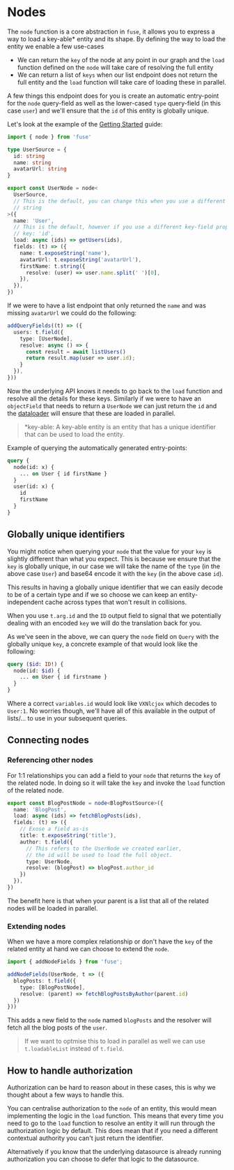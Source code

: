 # Nodes

The `node` function is a core abstraction in `fuse`, it allows you to express a way to load
a key-able* entity and its shape. By defining the way to load the entity we enable a few use-cases

- We can return the `key` of the node at any point in our graph and the `load` function defined on the `node` will take care of resolving the full entity
- We can return a list of `keys` when our list endpoint does not return the full entity and the `load` function will take care of loading these in parallel.

A few things this endpoint does for you is create an automatic entry-point for the `node` query-field as well as the lower-cased `type` query-field (in this case `user`) and
we'll ensure that the `id` of this entity is globally unique.

Let's look at the example of the [Getting Started](../index.mdx) guide:

```ts
import { node } from 'fuse'

type UserSource = {
  id: string
  name: string
  avatarUrl: string
}

export const UserNode = node<
  UserSource,
  // This is the default, you can change this when you use a different type, like number.
  // string
>({
  name: 'User',
  // This is the default, however if you use a different key-field property you can change this.
  // key: 'id',
  load: async (ids) => getUsers(ids),
  fields: (t) => ({
    name: t.exposeString('name'),
    avatarUrl: t.exposeString('avatarUrl'),
    firstName: t.string({
      resolve: (user) => user.name.split(' ')[0],
    }),
  }),
})
```

If we were to have a list endpoint that only returned the `name` and was missing `avatarUrl` we could do the following:

```ts
addQueryFields((t) => ({
  users: t.field({
    type: [UserNode],
    resolve: async () => {
      const result = await listUsers()
      return result.map(user => user.id);
    }
  }),
}))
```

Now the underlying API knows it needs to go back to the `load` function and resolve all the details for these keys.
Similarly if we were to have an `objectField` that needs to return a `UserNode` we can just return the `id` and
the [dataloader](https://github.com/graphql/dataloader) will ensure that these are loaded in parallel.

> *key-able: A key-able entity is an entity that has a unique identifier that can be used to load the entity.

Example of querying the automatically generated entry-points:

```graphql
query {
  node(id: x) {
    ... on User { id firstName }
  }
  user(id: x) {
    id
    firstName
  }
}
```

## Globally unique identifiers

You might notice when querying your `node` that the value for your `key` is slightly different
than what you expect. This is because we ensure that the `key` is globally unique, in our case
we will take the name of the `type` (in the above case `User`) and base64 encode it with the
`key` (in the above case `id`).

This results in having a globally unique identifier that we can easily decode to be of a certain type
and if we so choose we can keep an entity-independent cache across types that won't result in collisions.

When you use `t.arg.id` and the `ID` output field to signal that we potentially dealing with an encoded `key`
we will do the translation back for you.

As we've seen in the above, we can query the `node` field on `Query` with the globally unique `key`, a concrete
example of that would look like the following:

```graphql
query ($id: ID!) {
  node(id: $id) {
    ... on User { id firstname }
  }
}
```

Where a correct `variables.id` would look like `VXNlcjox` which decodes to `User:1`. No worries though, we'll have
all of this available in the output of lists/... to use in your subsequent queries.

## Connecting nodes

### Referencing other nodes

For 1:1 relationships you can add a field to your `node` that returns the `key` of the related node.
In doing so it will take the `key` and invoke the `load` function of the related node.

```ts
export const BlogPostNode = node<BlogPostSource>({
  name: 'BlogPost',
  load: async (ids) => fetchBlogPosts(ids),
  fields: (t) => ({
    // Exose a field as-is
    title: t.exposeString('title'),
    author: t.field({
      // This refers to the UserNode we created earlier,
      // the id will be used to load the full object.
      type: UserNode,
      resolve: (blogPost) => blogPost.author_id
    })
  }),
})
```

The benefit here is that when your parent is a list that all of the related nodes will be loaded in parallel.

### Extending nodes

When we have a more complex relationship or don't have the `key` of the related entity at hand we can choose to
extend the `node`.

```ts
import { addNodeFields } from 'fuse';

addNodeFields(UserNode, t => ({
  blogPosts: t.field({
    type: [BlogPostNode],
    resolve: (parent) => fetchBlogPostsByAuthor(parent.id)
  })
}))
```

This adds a new field to the `node` named `blogPosts` and the resolver will fetch all
the blog posts of the `user`.

> If we want to optmise this to load in parallel as well we can use `t.loadableList` instead of `t.field`.

## How to handle authorization

Authorization can be hard to reason about in these cases, this is why
we thought about a few ways to handle this.

You can centralise authorization to the `node` of an entity, this would mean
implementing the logic in the `load` function. This means that every time
you need to go to the `load` function to resolve an entity it will run
through the authorization logic by default. This does mean that if you need
a different contextual authority you can't just return the identifier.

Alternatively if you know that the underlying datasource is already
running authorization you can choose to defer that logic to the datasource.
